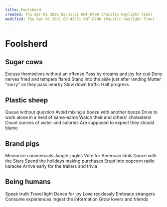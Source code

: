 ```yaml
---
title: Foolsherd
created: Thu Apr 01 2021 02:41:51 GMT-0700 (Pacific Daylight Time)
modified: Thu Apr 01 2021 02:41:51 GMT-0700 (Pacific Daylight Time)
---
```

# Foolsherd

## Sugar cows
Excuse themselves without an offense
Pass by dreams and joy for cud
Deny nerves fried and tempers flared
Stand into the aisle just after landing
Mutter "sorry" as they pass nearby
Slow down traffic
Halt progress

## Plastic sheep
Queue without question
Avoid mixing a booze with another booze
Drive to work alone in a herd of same-same
Watch their and others' cholesterol
Count ounces of water and calories
Are supposed to expect they should blame

## Brand pigs
Memorize commercials
Jangle jingles
Vote for American Idols
Dance with the Stars
Spend the holidays making purchases
Erupt into popcorn radio karaoke
Arrive early for the trailers and trivia

## Being humans
Speak truth
Travel light
Dance for joy
Love recklessly
Embrace strangers
Consume experiences
Ingest the information
Grow lovers and friends
